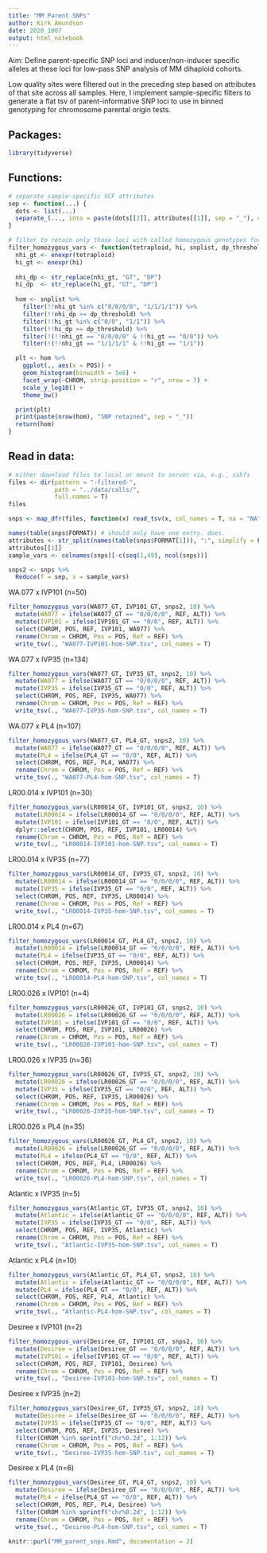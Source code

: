 ```yaml
---
title: "MM Parent SNPs"
author: Kirk Amundson
date: 2020_1007
output: html_notebook
---
```


Aim: Define parent-specific SNP loci and inducer/non-inducer specific alleles
at these loci for low-pass SNP analysis of MM dihaploid cohorts.

Low quality sites were filtered out in the preceding step based on attributes
of that site across all samples. Here, I implement sample-specific filters
to generate a flat tsv of parent-informative SNP loci to use in binned genotyping
for chromosome parental origin tests.

## Packages:
```r
library(tidyverse)
```

## Functions:
```r
# separate sample-specific VCF attributes
sep <- function(...) {
  dots <- list(...)
  separate_(..., into = paste(dots[[2]], attributes[[1]], sep = "_"), convert = T, sep = ":")
}
```
```r
# filter to retain only those loci with called homozygous genotypes for alternate alleles in two specified samples
filter_homozygous_vars <- function(tetraploid, hi, snplist, dp_threshold) {
  nhi_gt <- enexpr(tetraploid)
  hi_gt <- enexpr(hi)
  
  nhi_dp <- str_replace(nhi_gt, "GT", "DP")
  hi_dp  <- str_replace(hi_gt, "GT", "DP")
  
  hom <- snplist %>%
    filter(!!nhi_gt %in% c("0/0/0/0", "1/1/1/1")) %>%
    filter(!!nhi_dp >= dp_threshold) %>% 
    filter(!!hi_gt %in% c("0/0", "1/1")) %>%
    filter(!!hi_dp >= dp_threshold) %>% 
    filter(!(!!nhi_gt == "0/0/0/0" & !!hi_gt == "0/0")) %>%
    filter(!(!!nhi_gt == "1/1/1/1" & !!hi_gt == "1/1"))

  plt <- hom %>%
    ggplot(., aes(x = POS)) +
    geom_histogram(binwidth = 1e6) +
    facet_wrap(~CHROM, strip.position = "r", nrow = 7) +
    scale_y_log10() +
    theme_bw()

  print(plt)
  print(paste(nrow(hom), "SNP retained", sep = "_"))
  return(hom)
}
```

## Read in data:
```r
# either download files to local or mount to server via, e.g., sshfs
files <- dir(pattern = "-filtered-",
             path = "../data/calls/",
             full.names = T)
files
```

```r
snps <- map_dfr(files, function(x) read_tsv(x, col_names = T, na = "NA"))
```

```r
names(table(snps$FORMAT)) # should only have one entry. does.
attributes <- str_split(names(table(snps$FORMAT[1])), ":", simplify = F)
attributes[[1]]
sample_vars <- colnames(snps)[-c(seq(1,49), ncol(snps))]
```

```r
snps2 <- snps %>%
  Reduce(f = sep, x = sample_vars)
```

WA.077 x IVP101 (n=50)
```r
filter_homozygous_vars(WA077_GT, IVP101_GT, snps2, 10) %>% 
  mutate(WA077 = ifelse(WA077_GT == "0/0/0/0", REF, ALT)) %>% 
  mutate(IVP101 = ifelse(IVP101_GT == "0/0", REF, ALT)) %>% 
  select(CHROM, POS, REF, IVP101, WA077) %>% 
  rename(Chrom = CHROM, Pos = POS, Ref = REF) %>% 
  write_tsv(., "WA077-IVP101-hom-SNP.tsv", col_names = T)
```

WA.077 x IVP35 (n=134)
```r
filter_homozygous_vars(WA077_GT, IVP35_GT, snps2, 10) %>% 
  mutate(WA077 = ifelse(WA077_GT == "0/0/0/0", REF, ALT)) %>% 
  mutate(IVP35 = ifelse(IVP35_GT == "0/0", REF, ALT)) %>% 
  select(CHROM, POS, REF, IVP35, WA077) %>% 
  rename(Chrom = CHROM, Pos = POS, Ref = REF) %>% 
  write_tsv(., "WA077-IVP35-hom-SNP.tsv", col_names = T)
```

WA.077 x PL4 (n=107)
```r
filter_homozygous_vars(WA077_GT, PL4_GT, snps2, 10) %>% 
  mutate(WA077 = ifelse(WA077_GT == "0/0/0/0", REF, ALT)) %>% 
  mutate(PL4 = ifelse(PL4_GT == "0/0", REF, ALT)) %>% 
  select(CHROM, POS, REF, PL4, WA077) %>% 
  rename(Chrom = CHROM, Pos = POS, Ref = REF) %>% 
  write_tsv(., "WA077-PL4-hom-SNP.tsv", col_names = T)
```

LR00.014 x IVP101 (n=30)
```r
filter_homozygous_vars(LR00014_GT, IVP101_GT, snps2, 10) %>% 
  mutate(LR00014 = ifelse(LR00014_GT == "0/0/0/0", REF, ALT)) %>% 
  mutate(IVP101 = ifelse(IVP101_GT == "0/0", REF, ALT)) %>% 
  dplyr::select(CHROM, POS, REF, IVP101, LR00014) %>% 
  rename(Chrom = CHROM, Pos = POS, Ref = REF) %>% 
  write_tsv(., "LR00014-IVP101-hom-SNP.tsv", col_names = T)
```

LR00.014 x IVP35 (n=77)
```r
filter_homozygous_vars(LR00014_GT, IVP35_GT, snps2, 10) %>% 
  mutate(LR00014 = ifelse(LR00014_GT == "0/0/0/0", REF, ALT)) %>% 
  mutate(IVP35 = ifelse(IVP35_GT == "0/0", REF, ALT)) %>% 
  select(CHROM, POS, REF, IVP35, LR00014) %>% 
  rename(Chrom = CHROM, Pos = POS, Ref = REF) %>% 
  write_tsv(., "LR00014-IVP35-hom-SNP.tsv", col_names = T)
```

LR00.014 x PL4 (n=67)
```r
filter_homozygous_vars(LR00014_GT, PL4_GT, snps2, 10) %>% 
  mutate(LR00014 = ifelse(LR00014_GT == "0/0/0/0", REF, ALT)) %>% 
  mutate(PL4 = ifelse(IVP35_GT == "0/0", REF, ALT)) %>% 
  select(CHROM, POS, REF, IVP35, LR00014) %>% 
  rename(Chrom = CHROM, Pos = POS, Ref = REF) %>% 
  write_tsv(., "LR00014-PL4-hom-SNP.tsv", col_names = T)
```

LR00.026 x IVP101 (n=4)
```r
filter_homozygous_vars(LR00026_GT, IVP101_GT, snps2, 10) %>% 
  mutate(LR00026 = ifelse(LR00026_GT == "0/0/0/0", REF, ALT)) %>% 
  mutate(IVP101 = ifelse(IVP101_GT == "0/0", REF, ALT)) %>% 
  select(CHROM, POS, REF, IVP101, LR00026) %>% 
  rename(Chrom = CHROM, Pos = POS, Ref = REF) %>% 
  write_tsv(., "LR00026-IVP101-hom-SNP.tsv", col_names = T) 
```

LR00.026 x IVP35 (n=36)
```r
filter_homozygous_vars(LR00026_GT, IVP35_GT, snps2, 10) %>% 
  mutate(LR00026 = ifelse(LR00026_GT == "0/0/0/0", REF, ALT)) %>% 
  mutate(IVP35 = ifelse(IVP35_GT == "0/0", REF, ALT)) %>% 
  select(CHROM, POS, REF, IVP35, LR00026) %>% 
  rename(Chrom = CHROM, Pos = POS, Ref = REF) %>% 
  write_tsv(., "LR00026-IVP35-hom-SNP.tsv", col_names = T)
```

LR00.026 x PL4 (n=35)
```r
filter_homozygous_vars(LR00026_GT, PL4_GT, snps2, 10) %>% 
  mutate(LR00026 = ifelse(LR00026_GT == "0/0/0/0", REF, ALT)) %>% 
  mutate(PL4 = ifelse(PL4_GT == "0/0", REF, ALT)) %>% 
  select(CHROM, POS, REF, PL4, LR00026) %>% 
  rename(Chrom = CHROM, Pos = POS, Ref = REF) %>% 
  write_tsv(., "LR00026-PL4-hom-SNP.tsv", col_names = T)
```

Atlantic x IVP35 (n=5)
```r
filter_homozygous_vars(Atlantic_GT, IVP35_GT, snps2, 10) %>% 
  mutate(Atlantic = ifelse(Atlantic_GT == "0/0/0/0", REF, ALT)) %>% 
  mutate(IVP35 = ifelse(IVP35_GT == "0/0", REF, ALT)) %>% 
  select(CHROM, POS, REF, IVP35, Atlantic) %>% 
  rename(Chrom = CHROM, Pos = POS, Ref = REF) %>% 
  write_tsv(., "Atlantic-IVP35-hom-SNP.tsv", col_names = T) 
```

Atlantic x PL4 (n=10)
```r
filter_homozygous_vars(Atlantic_GT, PL4_GT, snps2, 10) %>% 
  mutate(Atlantic = ifelse(Atlantic_GT == "0/0/0/0", REF, ALT)) %>% 
  mutate(PL4 = ifelse(PL4_GT == "0/0", REF, ALT)) %>% 
  select(CHROM, POS, REF, PL4, Atlantic) %>% 
  rename(Chrom = CHROM, Pos = POS, Ref = REF) %>% 
  write_tsv(., "Atlantic-PL4-hom-SNP.tsv", col_names = T)
```

Desiree x IVP101 (n=2)
```r
filter_homozygous_vars(Desiree_GT, IVP101_GT, snps2, 10) %>% 
  mutate(Desiree = ifelse(Desiree_GT == "0/0/0/0", REF, ALT)) %>% 
  mutate(IVP101 = ifelse(IVP101_GT == "0/0", REF, ALT)) %>% 
  select(CHROM, POS, REF, IVP101, Desiree) %>% 
  rename(Chrom = CHROM, Pos = POS, Ref = REF) %>%
  write_tsv(., "Desiree-IVP101-hom-SNP.tsv", col_names = T)
```

Desiree x IVP35 (n=2)
```r
filter_homozygous_vars(Desiree_GT, IVP35_GT, snps2, 10) %>% 
  mutate(Desiree = ifelse(Desiree_GT == "0/0/0/0", REF, ALT)) %>% 
  mutate(IVP35 = ifelse(IVP35_GT == "0/0", REF, ALT)) %>% 
  select(CHROM, POS, REF, IVP35, Desiree) %>% 
  filter(CHROM %in% sprintf("chr%0.2d", 1:12)) %>% 
  rename(Chrom = CHROM, Pos = POS, Ref = REF) %>% 
  write_tsv(., "Desiree-IVP35-hom-SNP.tsv", col_names = T)
```

Desiree x PL4 (n=6)
```r
filter_homozygous_vars(Desiree_GT, PL4_GT, snps2, 10) %>% 
  mutate(Desiree = ifelse(Desiree_GT == "0/0/0/0", REF, ALT)) %>% 
  mutate(PL4 = ifelse(PL4_GT == "0/0", REF, ALT)) %>% 
  select(CHROM, POS, REF, PL4, Desiree) %>% 
  filter(CHROM %in% sprintf("chr%0.2d", 1:12)) %>% 
  rename(Chrom = CHROM, Pos = POS, Ref = REF) %>% 
  write_tsv(., "Desiree-PL4-hom-SNP.tsv", col_names = T)
```

```r
knitr::purl("MM_parent_snps.Rmd", documentation = 2)
```